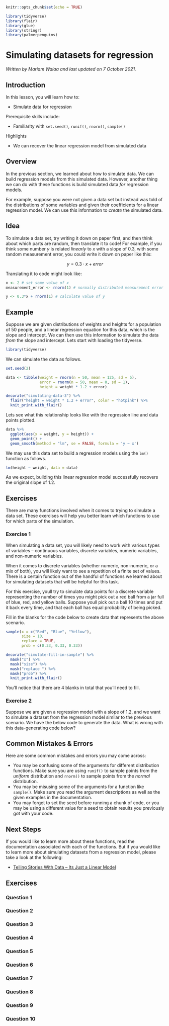 
```r
knitr::opts_chunk$set(echo = TRUE)

library(tidyverse)
library(flair)
library(glue)
library(stringr)
library(palmerpenguins)
```


# Simulating datasets for regression

*Written by Mariam Walaa and last updated on 7 October 2021.*

## Introduction

In this lesson, you will learn how to:

- Simulate data for regression 

Prerequisite skills include:

- Familiarity with `set.seed()`, `runif()`, `rnorm()`, `sample()` 

Highlights

- We can recover the linear regression model from simulated data

## Overview

In the previous section, we learned about how to simulate data. We can build
regression models from this simulated data. However, another thing we can do with these
functions is build simulated data _for_ regression models.

For example, suppose you were not given a data set but instead was told of the
distributions of some variables and given their coefficients for a linear regression
model. We can use this information to _create_ the simulated data.

## Idea

To simulate a data set, try writing it down on paper first, and then
think about which parts are random, then translate it to code! For example, if you think
some number $y$ is related *linearly* to $x$ with a slope of 0.3, with some random
measurement error, you could write it down on paper like this:

$$
y = 0.3\cdot x + error
$$

Translating it to code might look like:

```r
x <- 2 # set some value of x
measurement_error <- rnorm(1) # normally distributed measurement error

y <- 0.3*x + rnorm(1) # calculate value of y
```

## Example

Suppose we are given distributions of weights and heights for a population of 50 people, 
and a linear regression equation for this data, which is the slope and intercept. We can 
then use this information to simulate the data _from_ the slope and intercept. Lets start 
with loading the tidyverse.

```r
library(tidyverse)
```

We can simulate the data as follows.

```r
set.seed(2)

data <- tibble(weight = rnorm(n = 50, mean = 125, sd = 5),
               error = rnorm(n = 50, mean = 0, sd = 1),
               height = weight * 1.2 + error)
```
```r
decorate("simulating-data-3") %>%
  flair("height = weight * 1.2 + error", color = "hotpink") %>%
  knit_print.with_flair()
```

Lets see what this relationship looks like with the regression line and data points plotted.

```r
data %>% 
  ggplot(aes(x = weight, y = height)) +
  geom_point() + 
  geom_smooth(method = "lm", se = FALSE, formula = 'y ~ x')
```

We may use this data set to build a regression models using the `lm()` function as follows.

```r
lm(height ~ weight, data = data)
```

As we expect, building this linear regression model successfully recovers the original
slope of 1.2.

## Exercises

There are many functions involved when it comes to trying to simulate a data set. These
exercises will help you better learn which functions to use for which parts of the
simulation.

### Exercise 1

When simulating a data set, you will likely need to work with various types of variables
-- continuous variables, discrete variables, numeric variables, and non-numeric variables.

When it comes to discrete variables (whether numeric, non-numeric, or a mix of both), you
will likely want to see a repetition of a finite set of values. There is a certain
function out of the handful of functions we learned about for simulating datasets that
will be helpful for this task.

For this exercise, youll try to simulate data points for a discrete variable representing
the number of times you might pick out a red ball from a jar full of blue, red, and yellow
balls. Suppose youll pick out a ball 10 times and put it back every time, and that each
ball has equal probability of being picked.

Fill in the blanks for the code below to create data that represents the above scenario.

```r
sample(x = c("Red", "Blue", "Yellow"),
       size = 10,
       replace = TRUE,
       prob = c(0.33, 0.33, 0.33))
```
```r
decorate("simulate-fill-in-sample") %>%
  mask("x") %>%
  mask("size") %>%
  mask("replace ") %>%
  mask("prob") %>%
  knit_print.with_flair()
```

You'll notice that there are 4 blanks in total that you'll need to fill.

<!-- ```{r simulate-fill-in-sample-2, echo = FALSE} -->
<!-- quiz(question("What should the first blank be?", -->
<!--               answer("n"), -->
<!--               answer("x", correct = TRUE), -->
<!--               answer("c"), -->
<!--               answer("size"), -->
<!--               answer("replace"), -->
<!--               answer("prob"), -->
<!--               random_answer_order = TRUE, -->
<!--               allow_retry = TRUE), -->
<!--      question("What should the second blank be?", -->
<!--               answer("n"), -->
<!--               answer("x"), -->
<!--               answer("c"), -->
<!--               answer("size", correct = TRUE), -->
<!--               answer("replace"), -->
<!--               answer("prob"), -->
<!--               random_answer_order = TRUE, -->
<!--               allow_retry = TRUE), -->
<!--      question("What should the third blank be?", -->
<!--               answer("n"), -->
<!--               answer("x"), -->
<!--               answer("c"), -->
<!--               answer("size"), -->
<!--               answer("replace", correct = TRUE), -->
<!--               answer("prob"), -->
<!--               random_answer_order = TRUE, -->
<!--               allow_retry = TRUE), -->
<!--      question("What should the fourth blank be?", -->
<!--               answer("n"), -->
<!--               answer("x"), -->
<!--               answer("c"), -->
<!--               answer("size"), -->
<!--               answer("replace"), -->
<!--               answer("prob", correct = TRUE), -->
<!--               random_answer_order = TRUE, -->
<!--               allow_retry = TRUE)) -->
<!-- ``` -->

### Exercise 2

Suppose we are given a regression model with a slope of 1.2, and we want to simulate a 
dataset from the regression model similar to the previous scenario. We have the below code
to generate the data. What is wrong with this data-generating code below?

<!-- ```{r simulate-data-exercise-2, exercise = TRUE, exercise.eval = TRUE} -->
<!-- set.seed(2) -->
<!-- data <- tibble(weight = rnorm(n = 50, mean = 125, sd = 5), -->
<!--                height = rnorm(n = 50, mean = 150, sd = 4)) -->
<!-- ``` -->

<!-- ```{r simulate-data-exercise-2-hint-1} -->
<!-- # It works in the sense that we get meaningful output, but it is not the output we want for this problem -->
<!-- ``` -->
<!-- ```{r simulate-data-exercise-2-hint-2} -->
<!-- # If you are stuck, try looking at the code we used for this above, and determine what's different -->
<!-- ``` -->

<!-- ```{r simulate-data-exercise-2-solution, exercise = FALSE} -->
<!-- set.seed(2) -->
<!-- data <- tibble(weight = rnorm(n = 50, mean = 125, sd = 5), -->
<!--                error = rnorm(n = 50, mean = 0, sd = 1), -->
<!--                height = weight * 1.2 + error) -->
<!-- ``` -->

## Common Mistakes & Errors

Here are some common mistakes and errors you may come across:

- You may be confusing some of the arguments for different distribution functions. Make
sure you are using `runif()` to sample points from the _uniform_ distribution and `rnorm()`
to sample points from the _normal_ distribution.
- You may be misusing some of the arguments for a function like `sample()`. Make sure you
read the argument descriptions as well as the given examples in the documentation.
- You may forget to set the seed before running a chunk of code, or you may be using a
different value for a seed to obtain results you previously got with your code.

## Next Steps

If you would like to learn more about these functions, read the documentation associated
with each of the functions. But if you would like to learn more about simulating datasets
from a regression model, please take a look at the following:

- [Telling Stories With Data -- Its Just a Linear Model](https://www.tellingstorieswithdata.com/its-just-a-linear-model.html#overview)




## Exercises

### Question 1

### Question 2

### Question 3

### Question 4

### Question 5

### Question 6

### Question 7

### Question 8

### Question 9

### Question 10
